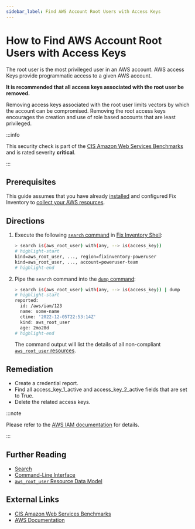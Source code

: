 ```yaml
---
sidebar_label: Find AWS Account Root Users with Access Keys
---
```


# How to Find AWS Account Root Users with Access Keys

The root user is the most privileged user in an AWS account. AWS access Keys provide programmatic access to a given AWS account.

**It is recommended that all access keys associated with the root user be removed.**

Removing access keys associated with the root user limits vectors by which the account can be compromised. Removing the root access keys encourages the creation and use of role based accounts that are least privileged.

:::info

This security check is part of the [CIS Amazon Web Services Benchmarks](https://cisecurity.org/benchmark/amazon_web_services) and is rated severity **critical**.

:::

## Prerequisites

This guide assumes that you have already [installed](../../../getting-started/install/index.mdx) and configured Fix Inventory to [collect your AWS resources](../../../how-to-guides/data-sources/collect-aws-resource-data.mdx).

## Directions

1. Execute the following [`search` command](../../../reference/cli/search.mdx) in [Fix Inventory Shell](../../../reference/components/shell.mdx):

   ```bash
   > search is(aws_root_user) with(any, --> is(access_key))
   # highlight-start
   ​kind=aws_root_user, ..., region=fixinventory-poweruser
   ​kind=aws_root_user, ..., account=poweruser-team
   # highlight-end
   ```

2. Pipe the `search` command into the [`dump` command](../../../reference/cli/dump.mdx):

   ```bash
   > search is(aws_root_user) with(any, --> is(access_key)) | dump
   # highlight-start
   ​reported:
   ​  id: /aws/iam/123
   ​  name: some-name
   ​  ctime: '2022-12-05T22:53:14Z'
   ​  kind: aws_root_user
   ​  age: 2mo28d
   # highlight-end
   ```

   The command output will list the details of all non-compliant [`aws_root_user` resources](../../../reference/unified-data-model/aws/iam/aws_root_user.mdx).

## Remediation

- Create a credential report.
- Find all access_key_1_active and access_key_2_active fields that are set to True.
- Delete the related access keys.

:::note

Please refer to the [AWS IAM documentation](https://docs.aws.amazon.com/IAM/latest/UserGuide/id_credentials_getting-report.html) for details.

:::

## Further Reading

- [Search](../../../reference/search/index.mdx)
- [Command-Line Interface](../../../reference/cli/index.mdx)
- [`aws_root_user` Resource Data Model](../../../reference/unified-data-model/aws/iam/aws_root_user.mdx)

## External Links

- [CIS Amazon Web Services Benchmarks](https://cisecurity.org/benchmark/amazon_web_services)
- [AWS Documentation](https://docs.aws.amazon.com/IAM/latest/UserGuide/id_credentials_getting-report.html)

